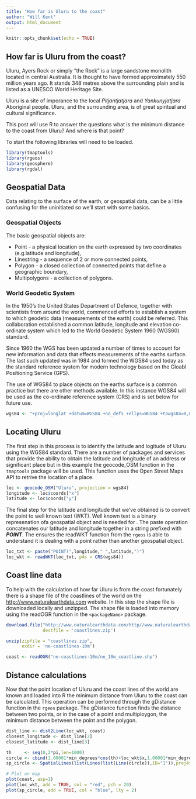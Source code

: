 ```yaml
---
title: "How far is Uluru to the coast"
author: "Will Kent"
output: html_document
---
```


```r
knitr::opts_chunk$set(echo = TRUE)
```

## How far is Uluru from the coast?
Uluru, Ayers Rock or simply "the Rock" is a large sandstone monolith located in central Australia. It is thought to have formed approximately 550 million years ago. It stands 348 metres above the surrounding plain and is listed as a UNESCO World Heritage Site.

Uluru is a site of imporance to the local *Pitjantjatjara* and *Yankunyjatjara* Aboriginal people. Uluru, and the surrounding area, is of great spiritual and cultural significance. 

This post will use R to answer the questions what is the minimum distance to the coast from Uluru? And where is that point?

To start the following libraries will need to be loaded. 

```r
library(tmaptools)
library(rgeos)
library(geosphere)
library(rgdal)
```

## Geospatial Data
Data relating to the surface of the earth, or geospatial data, can be a little confusing for the uninitiated so we'll start with some basics.

### Geospatial Objects
The basic geospatial objects are:

* Point - a physical location on the earth expressed by two coordinates (e.g.latitude and longitude),
* Linestring - a sequence of 2 or more connected points,
* Polygon - a closed collection of connected points that define a geographic boundary,
* Multipolygons - a collection of polygons.

### World Geodetic System
In the 1950's the United States Department of Defence, together with scientists from around the world, commenced efforts to establish a system to which geodetic data (measurements of the earth) could be referred. This collaboration established a common latitude, longitude and elevation co-ordinate system which led to the World Geodetic System 1960 (WGS60) standard.

Since 1960 the WGS has been updated a number of times to account for new information and data that effects measurements of the earths surface. The last such updated was in 1984 and formed the WGS84 used today as the standard reference system for modern technology based on the Gloabl Positioning Service (GPS). 

The use of WGS84 to place objects on the earths surface is a common practice but there are other methods available. In this instance WGS84 will be used as the co-ordinate reference system (CRS) and is set below for future use.
```r
wgs84 <- "+proj=longlat +datum=WGS84 +no_defs +ellps=WGS84 +towgs84=0,0,0"
```

## Locating Uluru
The first step in this process is to identify the latitude and logitude of Uluru using the WGS84 standard. There are a number of packages and services that provide the ability to obtain the latitude and longitude of an address or significant place but in this example the geocode_OSM function in the `tmaptools` package will be used. This function uses the Open Street Maps API to retrive the location of a place.
```r
loc <- geocode_OSM("Uluru", projection = wgs84)
longitude <- loc$coords["x"]
latitude <- loc$coords["y"]
```

The final step for the latitude and longitude that we've obtained is to convert the point to well known text (WKT). Well known text is a binary represenation ofa geospatial object and is needed for <insert reason>. The paste operation concatenates our latitude and longitude together in a string prefixed with _**POINT**_. The ensures the readWKT function from the `rgeos` is able to understand it is dealing with a point rather than another geospatial object.
```r
loc_txt <- paste("POINT(",longitude," ",latitude,")")
loc_wkt <- readWKT(loc_txt, p4s = CRS(wgs84))
```

## Coast line data
To help with the calculation of how far Uluru is from the coast fortunately there is a shape file of the coastlines of the world on the <http://www.naturalearthdata.com> website. In this step the shape file is downloaded locally and unzipped. The shape file is loaded into memory using the readOGR function in the `<packageName>` package.
```r
download.file("http://www.naturalearthdata.com/http//www.naturalearthdata.com/download/10m/physical/ne_10m_coastline.zip", 
              destfile = 'coastlines.zip')

unzip(zipfile = "coastlines.zip", 
      exdir = 'ne-coastlines-10m')

coast <- readOGR("ne-coastlines-10m/ne_10m_coastline.shp")
```

## Distance calculations
Now that the point location of Uluru and the coast lines of the world are known and loaded into R the minimum distance from Uluru to the coast can be calculated. This operation can be performed through the gDistance function in the `rgeos` package. The gDistance function finds the distance between two points, or in the case of a point and multiploygon, the minimum distance between the point and the polygon. 
```r
dist_line <- dist2Line(loc_wkt, coast)
closest_longitude <- dist_line[2]
closest_latitude <- dist_line[3]
```


```r
th     <- seq(0,2*pi,len=1000)
circle <- cbind(1.00001*min_degrees*cos(th)+loc_wkt$x,1.00001*min_degrees*sin(th)+loc_wkt$y)
sp_circle <- SpatialLines(list(Lines(list(Line(circle)),ID="1")),proj4string=CRS(wgs84))

# Plot on map
plot(coast, asp=1)
plot(loc_wkt, add = TRUE, col = "red", pch = 20)
plot(sp_circle, add = TRUE, col = "blue", lty = 2)
```
